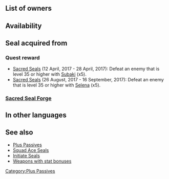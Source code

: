 {{SkillPage Tabs}}{{Passive
|name=Speed +
|type=A
|exclusive=0
|1name=Speed +1
|1tagid=SID_速さ1
|1promotionRarity=4
|1promotionTier=1
|alt1name=Speed Plus 1
|1required=-
|1effect=Grants Spd+1.
|1cost=30
|2name=Speed +2
|2tagid=SID_速さ2
|2promotionRarity=5
|2promotionTier=1
|alt2name=Speed Plus 2
|2effect=Grants Spd+2.
|2cost=60
|3name=Speed +3
|3tagid=SID_速さ3
|alt3name=Speed Plus 3
|3effect=Grants Spd+3.
|3cost=120
|statModifiers1=0,0,1,0,0
|statModifiers2=0,0,2,0,0
|statModifiers3=0,0,3,0,0
|canUseMove={{MoveList|all}}
|canUseWeapon={{WeaponList|all}}
|properties=random_all
}}
==List of owners==
{{Skill Hero List}}
{{NoInheritHeroes}}
==Availability==
{{PassiveFocusList}}
{{PassiveDistributionList}}
{{PassiveCombatManualList}}
==Seal acquired from==
===Quest reward===
* [[Quests and Missions#Sacred Seals|Sacred Seals]] (12 April, 2017 - 28 April, 2017): Defeat an enemy that is level 35 or higher with [[Subaki: Perfect Expert|Subaki]] (x5).
* [[Quests and Missions#Sacred Seals 3|Sacred Seals]] (26 August, 2017 - 16 September, 2017): Defeat an enemy that is level 35 or higher with [[Selena: Cutting Wit|Selena]] (x5).
===[[Sacred Seal Forge]]===
{{SealCosts
|seals=Speed +1;Speed +2;Speed +3
|badgeColor=Azure
|costs1=20;100;10
|costs2=60;200;50
|costs3=400;1000;100
}}

==In other languages==
{{OtherLanguages
|japanese=速さ
|german=Ges. +
|spanishEU=Vel +
|spanishLA=Velocidad +
|french=Vitesse +
|italian=Velocità +
|chineseTW=速度
|portuguese=Velocidade +
}}
==See also==
* [[Plus Passives]]
* [[Squad Ace Seals]]
* [[Initiate Seals]]
* [[:Category:Weapons with stat bonuses|Weapons with stat bonuses]]
{{Seals Navbox}}
{{Passives Navbox|A}}
[[Category:Plus Passives]]